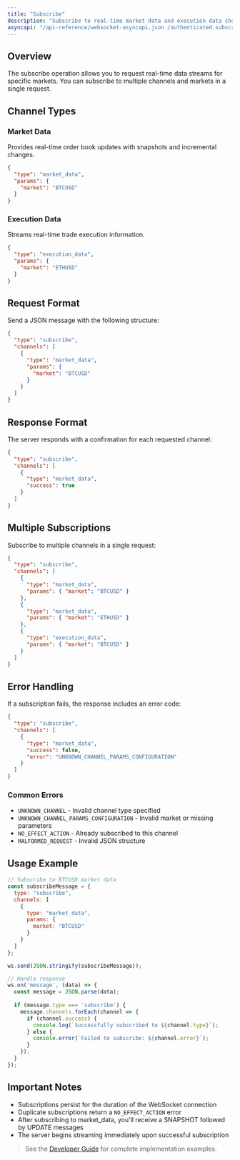 ```yaml
---
title: "Subscribe"
description: "Subscribe to real-time market data and execution data channels"
asyncapi: "/api-reference/websocket-asyncapi.json /authenticated.subscribe"
---
```


## Overview

The subscribe operation allows you to request real-time data streams for specific markets. You can subscribe to multiple channels and markets in a single request.

## Channel Types

### Market Data
Provides real-time order book updates with snapshots and incremental changes.

```json
{
  "type": "market_data",
  "params": {
    "market": "BTCUSD"
  }
}
```

### Execution Data
Streams real-time trade execution information.

```json
{
  "type": "execution_data",
  "params": {
    "market": "ETHUSD"
  }
}
```

## Request Format

Send a JSON message with the following structure:

```json
{
  "type": "subscribe",
  "channels": [
    {
      "type": "market_data",
      "params": {
        "market": "BTCUSD"
      }
    }
  ]
}
```

## Response Format

The server responds with a confirmation for each requested channel:

```json
{
  "type": "subscribe",
  "channels": [
    {
      "type": "market_data",
      "success": true
    }
  ]
}
```

## Multiple Subscriptions

Subscribe to multiple channels in a single request:

```json
{
  "type": "subscribe",
  "channels": [
    {
      "type": "market_data",
      "params": { "market": "BTCUSD" }
    },
    {
      "type": "market_data",
      "params": { "market": "ETHUSD" }
    },
    {
      "type": "execution_data",
      "params": { "market": "BTCUSD" }
    }
  ]
}
```

## Error Handling

If a subscription fails, the response includes an error code:

```json
{
  "type": "subscribe",
  "channels": [
    {
      "type": "market_data",
      "success": false,
      "error": "UNKNOWN_CHANNEL_PARAMS_CONFIGURATION"
    }
  ]
}
```

### Common Errors

- `UNKNOWN_CHANNEL` - Invalid channel type specified
- `UNKNOWN_CHANNEL_PARAMS_CONFIGURATION` - Invalid market or missing parameters
- `NO_EFFECT_ACTION` - Already subscribed to this channel
- `MALFORMED_REQUEST` - Invalid JSON structure

## Usage Example

```javascript
// Subscribe to BTCUSD market data
const subscribeMessage = {
  type: "subscribe",
  channels: [
    {
      type: "market_data",
      params: {
        market: "BTCUSD"
      }
    }
  ]
};

ws.send(JSON.stringify(subscribeMessage));

// Handle response
ws.on('message', (data) => {
  const message = JSON.parse(data);
  
  if (message.type === 'subscribe') {
    message.channels.forEach(channel => {
      if (channel.success) {
        console.log(`Successfully subscribed to ${channel.type}`);
      } else {
        console.error(`Failed to subscribe: ${channel.error}`);
      }
    });
  }
});
```

## Important Notes

- Subscriptions persist for the duration of the WebSocket connection
- Duplicate subscriptions return a `NO_EFFECT_ACTION` error
- After subscribing to market_data, you'll receive a SNAPSHOT followed by UPDATE messages
- The server begins streaming immediately upon successful subscription

> See the [Developer Guide](/guides/developer/websocket-authenticated) for complete implementation examples.